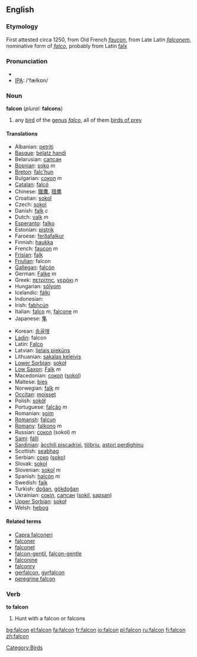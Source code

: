 ==English==

===Etymology===
First attested circa 1250, from Old French ''[[faucon]]'', from Late Latin ''[[falconem]]'', nominative form of ''[[falco]]'', probably from Latin [[falx]] 
===Pronunciation===
*{{AHD|/fălkən/ or /fôlkən/ or /fôkən/}}
*[[w:IPA|IPA]]: /'fælkɒn/

===Noun===
'''falcon''' (''plural:'' '''falcons''') {{wikipedia}}

# any [[bird]] of the [[genus]] ''[[falco]]'', all of them [[bird of prey|birds of prey]]

==== Translations ====
{{top}}
*Albanian: [[petriti]]
*[[Basque]]: [[belatz handi]]
*Belarusian: [[сапсан]]
*[[Bosnian]]: [[soko]] ''m''
*[[Breton]]: [[falc’hun]]
*Bulgarian: [[сокол]] ''m''
*[[Catalan]]: [[falcó]]
*Chinese: [[獵鷹]], [[猎鹰]]
*Croatian: [[sokol]]
*Czech: [[sokol]]
*Danish: [[falk]] ''c''
*Dutch: [[valk]] ''m''
*[[Esperanto]]: [[falko]]
*Estonian: [[pistrik]]
*Faroese: [[ferðafalkur]]
*Finnish: [[haukka]]
*French: [[faucon]] ''m''
*[[Frisian]]: [[falk]]
*[[Friulian]]: falcon
*[[Gallegan]]: [[falcón]]
*German: [[Falke]] ''m''
*Greek: [[πετρίτης]], [[γεράκι]] ''n''
*Hungarian: [[sólyom]]
*Icelandic: [[fálki]]
*Indonesian: [[]]
*Irish: [[fabhcún]]
*Italian: [[falco]] ''m'', [[falcone]] ''m''
*Japanese: [[隼]]
{{mid}}
*Korean: [[송골매]]
*[[Ladin]]: falcon
*Latin: [[Falco]]
*Latvian: [[lielais piekūns]]
*Lithuanian: [[sakalas keleivis]]
*[[Lower Sorbian]]: [[sokoł]]
*[[Low Saxon]]: [[Falk]] ''m''
*Macedonian: [[сокол]] ([[sokol]])
*Maltese: [[bies]]
*Norwegian: [[falk]] ''m''
*[[Occitan]]: [[moisset]]
*Polish: [[sokół]]
*Portuguese: [[falcão]] ''m''
*Romanian: [[şoim]]
*[[Romansh]]: [[falcun]]
*[[Romany]]: [[falkono]] ''m''
*Russian: [[сокол]] (sokol) ''m''
*[[Sami]]: [[fálli]]
*[[Sardinian]]: [[àcchili piscadrixi]], [[tilibriu]], [[astori perdighinu]]
*Scottish: [[seabhag]]
*Serbian: [[соко]] ([[soko]])
*Slovak: [[sokol]]
*Slovenian: [[sokol]] ''m''
*Spanish: [[halcón]] ''m''
*Swedish: [[falk]]
*Turkish: [[doğan]], [[gökdoğan]]
*Ukrainian: [[сокіл]], [[сапсан]] ([[sokil]], [[sapsan]])
*[[Upper Sorbian]]: [[sokoł]]
*Welsh: [[hebog]]
{{bottom}}

====Related terms====
*[[Capra falconeri]]
*[[falconer]]
*[[falconet]]
*[[falcon-gentil]], [[falcon-gentle]]
*[[falconine]]
*[[falconry]]
*[[gerfalcon]], [[gyrfalcon]]
*[[peregrine falcon]]

===Verb===
'''to falcon'''
#Hunt with a falcon or falcons

[[Category:Birds]]

[[bg:falcon]]
[[el:falcon]]
[[fa:falcon]]
[[fr:falcon]]
[[io:falcon]]
[[pl:falcon]]
[[ru:falcon]]
[[fi:falcon]]
[[zh:falcon]]